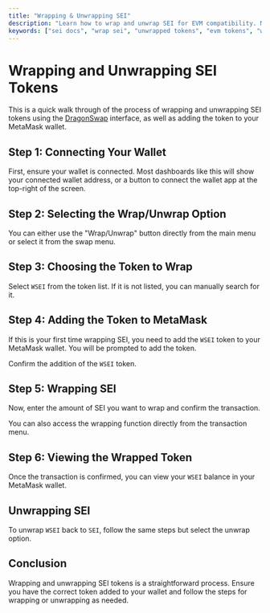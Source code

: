 ```yaml
---
title: "Wrapping & Unwrapping SEI"
description: "Learn how to wrap and unwrap SEI for EVM compatibility. Manage tokens on the first parallelized EVM blockchain that delivers unmatched scalability."
keywords: ["sei docs", "wrap sei", "unwrapped tokens", "evm tokens", "web3 docs"]
---
```



# Wrapping and Unwrapping SEI Tokens

This is a quick walk through of the process of wrapping and unwrapping SEI tokens using the [DragonSwap](https://dragonswap.app/) interface, as well as adding the token to your MetaMask wallet.

## Step 1: Connecting Your Wallet

First, ensure your wallet is connected. Most dashboards like this will show your connected wallet address, or a button to connect the wallet app at the top-right of the screen.

<div className="my-4 flex flex-col items-center sm:flex-row justify-center gap-8 w-full">
  <ImageWithCaption
    img={selectModeImage}
    alt="Connected address and Wrap/Unwrap option"
    caption="Connected address and Wrap/Unwrap option"
    className="max-w-xs mx-auto"
  />
</div>

## Step 2: Selecting the Wrap/Unwrap Option

You can either use the "Wrap/Unwrap" button directly from the main menu or select it from the swap menu.

<div className="my-4 flex flex-col items-center sm:flex-row justify-center gap-8 w-full">
  <ImageWithCaption
    img={selectModeImage}
    alt="Selecting Wrap/Unwrap option"
    caption="Selecting Wrap/Unwrap option"
    className="max-w-xs mx-auto"
  />
</div>

## Step 3: Choosing the Token to Wrap

Select `WSEI` from the token list. If it is not listed, you can manually search for it.

<div className="my-4 flex flex-col items-center sm:flex-row justify-center gap-8 w-full">
  <ImageWithCaption
    img={selectWseiImage}
    alt="Select WSEI token"
    caption="Selecting WSEI token"
    className="max-w-xs mx-auto"
  />
</div>

## Step 4: Adding the Token to MetaMask

If this is your first time wrapping SEI, you need to add the `WSEI` token to your MetaMask wallet. You will be prompted to add the token.

<div className="my-4 flex flex-col items-center sm:flex-row justify-center gap-8 w-full">
  <ImageWithCaption
    img={walletAddWseiImage}
    alt="Add WSEI to MetaMask"
    caption="Adding WSEI to MetaMask"
    className="max-w-xs mx-auto"
  />
</div>

Confirm the addition of the `WSEI` token.

<div className="my-4 flex flex-col items-center sm:flex-row justify-center gap-8 w-full">
  <ImageWithCaption
    img={walletAddConfirmImage}
    alt="Confirm addition of WSEI token"
    caption="Confirming addition of WSEI token"
    className="max-w-xs mx-auto"
  />
</div>

## Step 5: Wrapping SEI

Now, enter the amount of SEI you want to wrap and confirm the transaction.

<div className="my-4 flex flex-col items-center sm:flex-row justify-center gap-8 w-full">
  <ImageWithCaption
    img={selectAmountImage}
    alt="Enter amount to wrap"
    caption="Entering amount to wrap"
    className="max-w-xs mx-auto"
  />
  <ImageWithCaption
    img={wrapTxImage}
    alt="Wrap SEI transaction"
    caption="Wrapping SEI transaction"
    className="max-w-xs mx-auto"
  />
</div>

You can also access the wrapping function directly from the transaction menu.

## Step 6: Viewing the Wrapped Token

Once the transaction is confirmed, you can view your `WSEI` balance in your MetaMask wallet.

<div className="my-4 flex flex-col items-center sm:flex-row justify-center gap-8 w-full">
  <ImageWithCaption
    img={finalImage}
    alt="View WSEI balance"
    caption="Viewing WSEI balance"
    className="max-w-xs mx-auto"
  />
</div>

## Unwrapping SEI

To unwrap `WSEI` back to `SEI`, follow the same steps but select the unwrap option.

## Conclusion

Wrapping and unwrapping SEI tokens is a straightforward process. Ensure you have the correct token added to your wallet and follow the steps for wrapping or unwrapping as needed.
